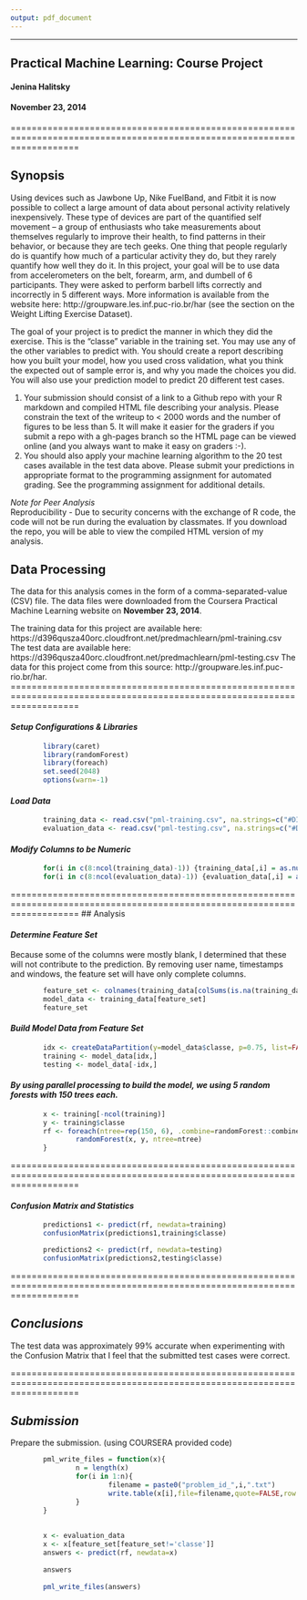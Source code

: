 ```yaml
---
output: pdf_document
---
```


---  
## Practical Machine Learning:  Course Project  
#### Jenina Halitsky  
#### November 23, 2014  
  
=========================================================================================================================

## Synopsis    
Using devices such as Jawbone Up, Nike FuelBand, and Fitbit it is now possible to collect a large amount of data about personal 
activity relatively inexpensively. These type of devices are part of the quantified self movement – a group of enthusiasts who 
take measurements about themselves regularly to improve their health, to find patterns in their behavior, or because they are 
tech geeks. One thing that people regularly do is quantify how much of a particular activity they do, but they rarely quantify 
how well they do it. In this project, your goal will be to use data from accelerometers on the belt, forearm, arm, and dumbell 
of 6 participants. They were asked to perform barbell lifts correctly and incorrectly in 5 different ways. More information is 
available from the website here: http://groupware.les.inf.puc-rio.br/har (see the section on the Weight Lifting Exercise Dataset). 

The goal of your project is to predict the manner in which they did the exercise. This is the "classe" variable in the training set. 
You may use any of the other variables to predict with. You should create a report describing how you built your model, how you used 
cross validation, what you think the expected out of sample error is, and why you made the choices you did. You will also use your 
prediction model to predict 20 different test cases. 

1. Your submission should consist of a link to a Github repo with your R markdown and compiled HTML file describing your analysis. 
Please constrain the text of the writeup to < 2000 words and the number of figures to be less than 5. It will make it easier for the 
graders if you submit a repo with a gh-pages branch so the HTML page can be viewed online (and you always want to make it easy on 
graders :-).
2. You should also apply your machine learning algorithm to the 20 test cases available in the test data above. Please submit your 
predictions in appropriate format to the programming assignment for automated grading. See the programming assignment for additional 
details. 

*Note for Peer Analysis*  
Reproducibility - Due to security concerns with the exchange of R code, the code will not be run during the evaluation by  classmates. 
If you download the repo, you will be able to view the compiled HTML version of my analysis. 

## Data Processing  
The data for this analysis comes in the form of a comma-separated-value (CSV) file.  The data files were downloaded from the Coursera 
Practical Machine Learning website on **November 23, 2014**.  

The training data for this project are available here: https://d396qusza40orc.cloudfront.net/predmachlearn/pml-training.csv
The test data are available here: https://d396qusza40orc.cloudfront.net/predmachlearn/pml-testing.csv
The data for this project come from this source: http://groupware.les.inf.puc-rio.br/har. 
=========================================================================================================================

#### *Setup Configurations & Libraries*  
```r
        library(caret)
        library(randomForest)
        library(foreach)
        set.seed(2048)
        options(warn=-1)
```  

#### *Load Data*
```r
        training_data <- read.csv("pml-training.csv", na.strings=c("#DIV/0!") )
        evaluation_data <- read.csv("pml-testing.csv", na.strings=c("#DIV/0!") )
```
  
#### *Modify Columns to be Numeric*  
```r
        for(i in c(8:ncol(training_data)-1)) {training_data[,i] = as.numeric(as.character(training_data[,i]))}
        for(i in c(8:ncol(evaluation_data)-1)) {evaluation_data[,i] = as.numeric(as.character(evaluation_data[,i]))}
```
  
=========================================================================================================================
## Analysis  

#### *Determine Feature Set*  
Because some of the columns were mostly blank, I determined that these will not contribute to the prediction.  By removing user name, timestamps and windows, the feature set will have only complete columns.
```r
        feature_set <- colnames(training_data[colSums(is.na(training_data)) == 0])[-(1:7)]
        model_data <- training_data[feature_set]
        feature_set
```           

#### *Build Model Data from Feature Set*
```r
        idx <- createDataPartition(y=model_data$classe, p=0.75, list=FALSE )
        training <- model_data[idx,]
        testing <- model_data[-idx,]
```

#### *By using parallel processing to build the model, we using 5 random forests with 150 trees each.*  
```r
        x <- training[-ncol(training)]
        y <- training$classe       
        rf <- foreach(ntree=rep(150, 6), .combine=randomForest::combine, .packages='randomForest') %dopar% {
                randomForest(x, y, ntree=ntree) 
        }
```
  
=========================================================================================================================  
  
#### *Confusion Matrix and Statistics*  
```r
        predictions1 <- predict(rf, newdata=training)
        confusionMatrix(predictions1,training$classe)
```


```r
        predictions2 <- predict(rf, newdata=testing)
        confusionMatrix(predictions2,testing$classe)
```
  
=========================================================================================================================
  
## *Conclusions*  
The test data was approximately 99% accurate when experimenting with the Confusion Matrix that I feel that the submitted
test cases were correct.  
  
=========================================================================================================================
  
## *Submission*  
Prepare the submission. (using COURSERA provided code)

```r
        pml_write_files = function(x){
                n = length(x)
                for(i in 1:n){
                        filename = paste0("problem_id_",i,".txt")
                        write.table(x[i],file=filename,quote=FALSE,row.names=FALSE,col.names=FALSE)
                }
        }
        
        
        x <- evaluation_data
        x <- x[feature_set[feature_set!='classe']]
        answers <- predict(rf, newdata=x)
        
        answers
        
        pml_write_files(answers)
```
